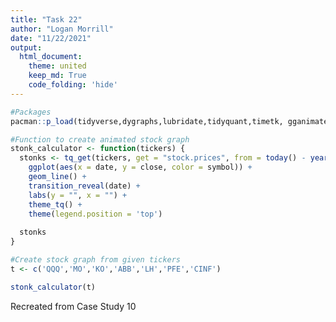 ```yaml
---
title: "Task 22"
author: "Logan Morrill"
date: "11/22/2021"
output: 
  html_document:
    theme: united
    keep_md: True
    code_folding: 'hide'
---
```


```r
#Packages
pacman::p_load(tidyverse,dygraphs,lubridate,tidyquant,timetk, gganimate)
```

```r
#Function to create animated stock graph
stonk_calculator <- function(tickers) {
  stonks <- tq_get(tickers, get = "stock.prices", from = today() - years(5), to = today()) %>%
    ggplot(aes(x = date, y = close, color = symbol)) +
    geom_line() +
    transition_reveal(date) +
    labs(y = "", x = "") +
    theme_tq() +
    theme(legend.position = 'top')
  
  stonks
}
```

```r
#Create stock graph from given tickers
t <- c('QQQ','MO','KO','ABB','LH','PFE','CINF')

stonk_calculator(t)
```

Recreated from Case Study 10